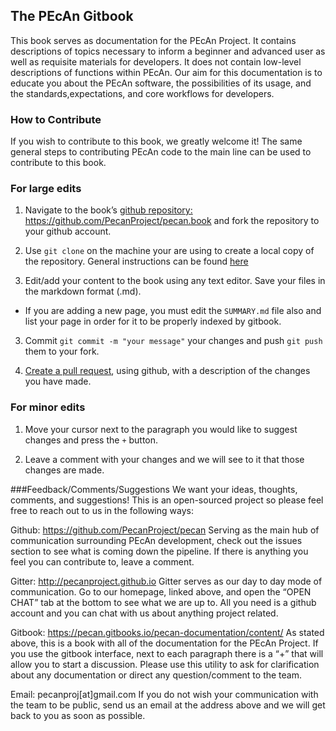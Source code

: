 ## The PEcAn Gitbook

This book serves as documentation for the PEcAn Project. It contains descriptions of topics necessary to inform a beginner and advanced user as well as requisite materials for developers. It does not contain low-level descriptions of functions within PEcAn. Our aim for this documentation is to educate you about the PEcAn software, the possibilities of its usage, and the standards,expectations, and core workflows for developers.


### How to Contribute
If you wish to contribute to this book, we greatly welcome it! The same general steps to contributing PEcAn code to the main line can be used to contribute to this book.

### For large edits
1. Navigate to the book's [github repository: https://github.com/PecanProject/pecan.book](https://github.com/PecanProject/pecan.book) and fork the repository to your github account.

2. Use ``` git clone ``` on the machine your are using to create a local copy of the repository. General instructions can be found [here](https://help.github.com/articles/cloning-a-repository/)

3. Edit/add your content to the book using any text editor. Save your files in the markdown format (.md).
  * If you are adding a new page, you must edit the ```SUMMARY.md``` file also and list your page in order for it to be properly indexed by gitbook.

3. Commit ``` git commit -m "your message"``` your changes and push ```git push``` them to your fork.

4. [Create a pull request](https://help.github.com/articles/creating-a-pull-request/), using github,  with a description of the changes you have made.

### For minor edits

1. Move your cursor next to the paragraph you would like to suggest changes and press the ```+``` button. 

2. Leave a comment with your changes and we will see to it that those changes are made.


###Feedback/Comments/Suggestions
We want your ideas, thoughts, comments, and suggestions! This is an open-sourced project so please feel free to reach out
to us in the following ways:

Github: [https://github.com/PecanProject/pecan](https://github.com/PecanProject/pecan)
	Serving as the main hub of communication surrounding PEcAn development, check out the issues section to see what
is coming down the pipeline. If there is anything you feel you can contribute to, leave a comment.
	
Gitter: [http://pecanproject.github.io](http://pecanproject.github.io/)
	Gitter serves as our day to day mode of communication. Go to our homepage, linked above, and open the "OPEN CHAT"
tab at the bottom to see what we are up to. All you need is a github account and you can chat with us about anything project related.

Gitbook: [https://pecan.gitbooks.io/pecan-documentation/content/](https://pecan.gitbooks.io/pecan-documentation/content/)
	As stated above, this is a book with all of the documentation for the PEcAn Project. If you use the gitbook 
interface, next to each paragraph there is a "+" that will allow you to start a discussion. Please use this utility to ask for 
clarification about any documentation or direct any question/comment to the team.

Email: pecanproj[at]gmail.com
	If you do not wish your communication with the team to be public, send us an email at the 
address above and we will get back to you as soon as possible.

